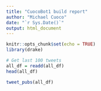 ```yaml
---
title: "CuocoBot1 build report"
author: "Michael Cuoco"
date: "`r Sys.Date()`"
output: html_document
---
```


```r
knitr::opts_chunk$set(echo = TRUE)
library(drake)
```

```r
# Get last 100 tweets
all_df = readd(all_df)
head(all_df)
```

```r
tweet_pubs(all_df)
```
